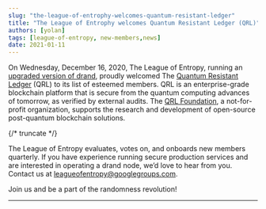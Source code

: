 ```yaml
---
slug: "the-league-of-entrophy-welcomes-quantum-resistant-ledger"
title: "The League of Entrophy welcomes Quantum Resistant Ledger (QRL)"
authors: [yolan]
tags: [league-of-entropy, new-members,news]
date: 2021-01-11
---
```


On Wednesday, December 16, 2020, The League of Entropy, running an [upgraded version of drand](https://github.com/drand/drand/releases/tag/v1.2.5), proudly welcomed The [Quantum Resistant Ledger][QUANTUM] (QRL) to its list of esteemed members. QRL is an enterprise-grade blockchain platform that is secure from the quantum computing advances of tomorrow, as verified by external audits. The [QRL Foundation](https://qrl.foundation/), a not-for-profit organization, supports the research and development of open-source post-quantum blockchain solutions.

{/* truncate */}

The League of Entropy evaluates, votes on, and onboards new members quarterly. If you have experience running secure production services and are interested in operating a drand node, we’d love to hear from you. Contact us at [leagueofentropy@googlegroups.com](mailto:leagueofentropy@googlegroups.com).

Join us and be a part of the randomness revolution!

---

[QUANTUM]: https://drand.love/loe/quantum-resistant-ledger
